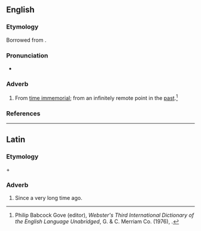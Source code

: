 ==English==

===Etymology===
Borrowed from {{bor|en|NL.|ab aeternō|notext=1}}.

===Pronunciation===
* {{a|GenAm}} {{IPA|/ˌæb iˈtɚ.noʊ/|/ˌɑb ˌaɪˈtɚ.noʊ/|lang=en}}

===Adverb===
{{en-adv|-}}

# From [[time immemorial]]; from an infinitely remote point in the [[past]].<ref name=Gove>Philip Babcock Gove (editor), ''Webster's Third International Dictionary of the English Language Unabridged'', G. & C. Merriam Co. (1976), {{ISBN|0-87779-101-5}}.</ref>

===References===
<references/>

----

==Latin==

===Etymology===
{{m|la|ab}} + {{m|la|aeternus}}

===Adverb===
{{head|la|adverb|head=[[ab]] [[aeternō]]}}

# Since a very long time ago.